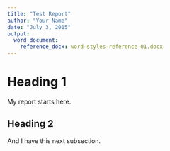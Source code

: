 ```yaml
---
title: "Test Report"
author: "Your Name"
date: "July 3, 2015"
output:
  word_document:
    reference_docx: word-styles-reference-01.docx
---
```


# Heading 1
My report starts here.

## Heading 2
And I have this next subsection.